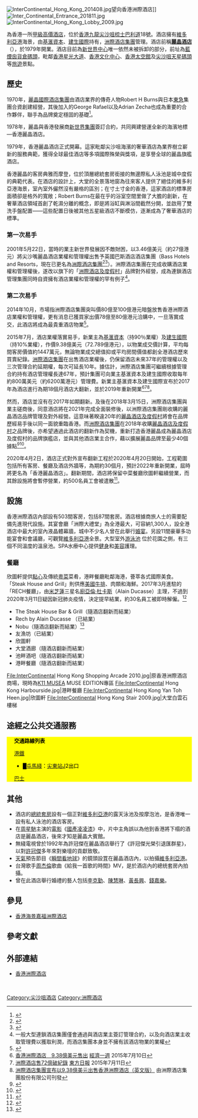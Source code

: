 {{coord|22|17|36.5|N|114|10|26.2|E|region:HK|display=title}}

{{Infobox hotel
| hotel_name =香港洲際酒店 <br> InterContinental Hong Kong
| logo = File:Ichk-logo.png
| logo_size = 200px
| logo_caption =
| image = InterContinental Hong Kong 201108.jpg
| image_size = 270px
| caption =
| location = {{HKG}}[[九龍|九龍]][[尖沙咀|尖沙咀]][[梳士巴利道|梳士巴利道]]18號
| coordinates = 
| opening_date = 1979年
| stars = 甲級高價
| closing_date =
| developer = 
| operator = [[麗晶酒店及度假村|麗晶酒店及度假村]]（1979－2001年<ref>此時的麗晶酒店及度假村與洲際酒店集團並無任何關係。</ref>）<br>[[洲際酒店集團|洲際酒店集團]]：[[洲際酒店及度假村|洲際酒店及度假村]]（2001－2020年）<br>[[洲際酒店集團|洲際酒店集團]]：[[麗晶酒店及度假村|麗晶酒店及度假村]]（2022年起<ref>麗晶酒店及度假村主要股權於2018年易手洲際酒店集團，集團計劃重新使用麗晶酒店品牌對外經營本酒店，酒店管理商仍為洲際酒店集團。</ref>）
| owner = [[新世界發展|新世界發展]]（1979-2001年）<br>[[洲際酒店集團|洲際酒店集團]]（2001－2015年）<br>[[基滙資本|基滙資本]]、[[建生國際|建生國際]]（2015年起）
| number_of_restaurants = 
| number_of_rooms = 503間（包括下列的套房數目）
| number_of_suites = 87間
| floor_area = 
| floors = 
| parking =
| website = {{url|http://www.hongkong-ic.intercontinental.com/}}
| footnotes =
}}
[[File:InterContinental_Hong_Kong_201408.jpg|thumb]]望向香港洲際酒店]]
[[File:Inter_Continental_Entrance_201811.jpg|thumb]]
[[File:InterContinental_Hong_Kong_Lobby_2009.jpg|thumb]]

{{engname|香港洲際酒店|InterContinental Hong Kong}}為香港一所[[甲級高價酒店|甲級高價酒店]]，位於[[香港|香港]][[九龍|九龍]][[尖沙咀|尖沙咀]][[梳士巴利道|梳士巴利道]]18號。酒店擁有[[維多利亞港|維多利亞港]]海景，由[[基滙資本|基滙資本]]、[[建生國際|建生國際]]持有，[[洲際酒店集團|洲際酒店集團]]管理。酒店前稱'''[[麗晶酒店|麗晶酒店]]'''（{{lang-en|The Regent Hong Kong}}），於1979年開業。酒店目前為[[新世界中心|新世界中心]]唯一依然未被拆卸的部分，前址為[[藍煙囪貨倉碼頭|藍煙囪貨倉碼頭]]，毗鄰[[香港星光大道|香港星光大道]]、[[香港文化中心|香港文化中心]]、[[香港太空館|香港太空館]]及[[尖沙咀天星碼頭|尖沙咀天星碼頭]]等[[旅遊|旅遊]]景點。

== 歷史 ==
1970年，[[麗晶酒店及度假村|麗晶國際酒店集團]]由酒店業界的傳奇人物Robert H Burns與日本[[東急|東急]]集團合資創建經營，其後加入的George Rafael以及Adrian Zecha也成為重要的合作夥伴，聯手為品牌奠定穩固的基礎<ref>{{Cite web |url=https://www.regenthotels.com/tw/corporate/legacy |title=經典傳承 |access-date=2020-04-13 |archive-date=2020-06-21 |archive-url=https://web.archive.org/web/20200621195923/https://www.regenthotels.com/tw/corporate/legacy |dead-url=no }}</ref>。

1978年，麗晶與香港發展商[[新世界集團|新世界集團]]簽訂合約，共同興建營運全新的海濱地標—香港麗晶酒店。

1979年，香港麗晶酒店正式開幕。這家毗鄰尖沙咀海濱的奢華酒店為業界樹立嶄新的服務典範，獲得全球最佳酒店等多項國際殊榮與獎項，是享譽全球的麗晶旗艦酒店。

香港麗晶的客房典雅而摩登，位於頂層總統套房銜接的無邊際私人泳池是城中度假的典範代表。在酒店的設計上，大堂的全景落地窗為往來客人提供了絕佳的維多利亞港海景，室內室外儼然沒有嚴格的區別；在寸土寸金的香港，這家酒店的標準房面積卻是格外的寬敞；Robert Burns在最在乎的浴室空間里做了大膽的創新，在奢華酒店領域首創了乾濕分離的概念，即是將浴缸與淋浴間截然分開，並啟用了雙洗手盤配置——這些配置日後被其他五星級酒店不斷模仿，逐漸成為了奢華酒店的標準。

=== 第一次易手 ===
2001年5月22日，當時的業主新世界發展因不敵財困，以3.46億美元（約27億港元）將尖沙嘴麗晶酒店業權和管理權出售予英國巴斯酒店酒店集團（Bass Hotels and Resorts，現在已更名為[[洲際酒店集團|洲際酒店集團]]<ref>{{Cite web |url=https://www.gvm.com.tw/article/44114 |title=熬了八年，潘思亮竟然賣掉麗晶酒店？ |access-date=2020-04-13 |archive-date=2020-11-26 |archive-url=https://web.archive.org/web/20201126213502/https://www.gvm.com.tw/article/44114 |dead-url=no }}</ref><ref>{{Cite web |url=http://realforum.zkiz.com/thread.php?tid=17726 |title=經營懸殊背後的鄭氏家族 |access-date=2011-05-27 |archive-date=2016-03-07 |archive-url=https://web.archive.org/web/20160307213609/http://realforum.zkiz.com/thread.php?tid=17726 |dead-url=no }}</ref>）。洲際酒店集團在完成收購酒店業權和管理權後，遂改以旗下的「[[洲際酒店及度假村|洲際酒店及度假村]]」品牌對外經營，成為連鎖酒店管理集團同時自資擁有酒店業權和管理權的罕有例子<ref>一般大型連鎖酒店集團僅會通過與酒店業主簽訂管理合約，以及向酒店業主收取管理費以獲取利潤，而酒店集團本身並不擁有該酒店物業的業權</ref>。

=== 第二次易手 ===
2014年10月，市場指洲際酒店集團突叫價80億至100億港元暗盤放售香港洲際酒店業權和管理權，更有消息已獲買家出價78億至80億港元洽購中，一旦落實成交，此酒店將成為最貴重酒店物業<ref>{{cite news|url=http://hkm.appledaily.com/detail.php?guid=53026471&category_guid=7015342&category=instant&issue=20141017|title=洲際酒店傳百億放售 交易洽商料尾聲　將成全港最貴酒店買賣|work=[[蘋果日報_(香港)|蘋果日報]]|date=2014年10月17日}}{{zh-hant}}</ref>。

2015年7月，酒店業權落實易手，新業主為[[基滙資本|基滙資本]]（持90％業權）及[[建生國際|建生國際]]（持10%業權），作價9.38億美元（72.789億港元），以物業成交價計算，平均每間客房價值約1447萬元，無論物業成交總值抑或平均房間價值都創全港酒店歷來買賣紀錄。[[洲際酒店集團|洲際酒店集團]]在出售酒店業權後，仍保留酒店未來37年的管理權以及三次管理合約延期權，每次可延長10年。據估計，洲際酒店集團可繼續根據管理合約持有酒店管理權長達67年，預計集團可向業主基滙資本及建生國際收取每年約800萬美元（約6200萬港元）管理費。新業主基滙資本及建生國際宣布於2017年為酒店進行為期18個月酒店大翻新，並於2019年重新開業<ref>[http://www.edigest.hk/Finance/newsdetail?id=25326 香港洲際酒店　9.38億美元售出] {{Wayback|url=http://www.edigest.hk/Finance/newsdetail?id=25326 |date=20150712132621 }}[[經濟一週|經濟一週]] 2015年7月10日</ref><ref>[http://orientaldaily.on.cc/cnt/finance/20150711/00204_001.html 洲際酒店售72億破紀錄] {{Wayback|url=http://orientaldaily.on.cc/cnt/finance/20150711/00204_001.html |date=20180325191238 }}[[東方日報|東方日報]] 2015年7月11日</ref><ref>[http://www.ihgplc.com/index.asp?PageID=116&Year=2015&NewsID=3476 洲際酒店集團宣布以9.38億美元出售香港洲際酒店（英文版）] {{Wayback|url=http://www.ihgplc.com/index.asp?PageID=116&Year=2015&NewsID=3476 |date=20160305050412 }} 由洲際酒店集團股份有限公司刊發</ref>。

然而，酒店並沒有在2017年如期翻新。及後在2018年3月15日，洲際酒店集團與業主磋商後，同意酒店將在2021年完成全面裝修後，以洲際酒店集團剛收購的麗晶酒店品牌管理及對外經營。這意味著睽違20年的[[麗晶酒店及度假村|麗晶酒店及度假村]]將會在品牌歷經易手後以同一面貌重臨香港。而[[洲際酒店集團|洲際酒店集團]]在2018年收購[[麗晶酒店及度假村|麗晶酒店及度假村]]之品牌後，亦希望通過此酒店的翻新作為契機，重新打造香港麗晶成為麗晶酒店及度假村的品牌旗艦店，並與其他酒店業主合作，藉以擴展麗晶品牌至最少40個據點<ref>{{cite news|title=《觀光股》麗晶結盟IHG，晶華潘思亮：穩賺不賠|url=https://www.chinatimes.com/realtimenews/20180626002285-260410|accessdate=2020-04-13|publisher=時報資訊|date=2018-06-26}}</ref><ref>{{cite news|title=洲際酒店集團3億收購麗晶酒店　麗晶酒店再現香港|url=https://topick.hket.com/article/2030027/%E6%B4%B2%E9%9A%9B%E9%85%92%E5%BA%97%E9%9B%86%E5%9C%983%E5%84%84%E6%94%B6%E8%B3%BC%E9%BA%97%E6%99%B6%E9%85%92%E5%BA%97%E3%80%80%E9%BA%97%E6%99%B6%E9%85%92%E5%BA%97%E5%86%8D%E7%8F%BE%E9%A6%99%E6%B8%AF|accessdate=2018-03-18|publisher=香港經濟日報|date=2018-03-18}}</ref>。

2020年4月2日，酒店正式對外宣布翻新工程於2020年4月20日開始，工程範圍包括所有客房、餐廳及酒店外牆等，為期約30個月，預計2022年重新開業，屆時將更名為「香港麗晶酒店」。翻新期間，酒店將保留中菜餐廳欣圖軒繼續營業，而其餘設施將會暫停營業，約500名員工會被遣散<ref>{{cite news |author1=翟梓謙，林樂謙，許世豪 |title=洲際酒店本月20日起裝修　傳遣散大部份員工　最多獲賠4個月人工 |url=https://www.hk01.com/%E8%B2%A1%E7%B6%93%E5%BF%AB%E8%A8%8A/455994/%E6%B4%B2%E9%9A%9B%E9%85%92%E5%BA%97%E6%9C%AC%E6%9C%8820%E6%97%A5%E8%B5%B7%E8%A3%9D%E4%BF%AE-%E5%82%B3%E9%81%A3%E6%95%A3%E5%A4%A7%E9%83%A8%E4%BB%BD%E5%93%A1%E5%B7%A5-%E6%9C%80%E5%A4%9A%E7%8D%B2%E8%B3%A04%E5%80%8B%E6%9C%88%E4%BA%BA%E5%B7%A5 |accessdate=2020-04-02 |publisher=香港01 |date=2020-04-02 |archive-date=2020-10-31 |archive-url=https://web.archive.org/web/20201031020610/https://www.hk01.com/%E8%B2%A1%E7%B6%93%E5%BF%AB%E8%A8%8A/455994/%E6%B4%B2%E9%9A%9B%E9%85%92%E5%BA%97%E6%9C%AC%E6%9C%8820%E6%97%A5%E8%B5%B7%E8%A3%9D%E4%BF%AE-%E5%82%B3%E9%81%A3%E6%95%A3%E5%A4%A7%E9%83%A8%E4%BB%BD%E5%93%A1%E5%B7%A5-%E6%9C%80%E5%A4%9A%E7%8D%B2%E8%B3%A04%E5%80%8B%E6%9C%88%E4%BA%BA%E5%B7%A5 |dead-url=no }}</ref>。

== 設施 ==
香港洲際酒店內部設有503間客房，包括87間套房。酒店根據商旅人士的需要配備先進現代設施。其宴會廳「洲際大禮堂」為全港最大，可容納1,300人，設全港酒店中最大的室內液晶體幕牆，城中不少名人曾在此舉行[[婚宴|婚宴]]。另設11間豪華多功能宴會和會議廳，可觀覽[[維多利亞港|維多利亞港]]全景。大型室外[[游泳池|游泳池]] 位於花園之側，有三個不同溫度的溫泉池。SPA水療中心提供[[健身|健身]]和[[美容|美容]]護理。

=== 餐廳 ===
欣圖軒提供[[點心|點心]]及傳統[[粵菜|粵菜]]菜肴，港畔餐廳毗鄰海港，薈萃各式國際美食。「Steak House and Grill」則供應[[美國|美國]][[牛排|牛排]]、肉類和海鮮。2017年3月進駐的「RECH餐廳」，由[[米芝蓮|米芝蓮]]三星名[[廚師|廚]][[艾伦·杜卡斯|亞倫·杜卡斯]]（Alain Ducasse）主理，不過到2020年3月11日疑因新冠肺炎疫情，決定提早結業，約30名員工被即時解僱。<ref>{{cite news |title=米芝蓮餐廳Rech結業　炒30人 |url=https://hk.news.appledaily.com/local/20200312/EYV7WGYU2NRGMBA4DNW3WXMI5Y/ |accessdate=2020-03-12 |work=蘋果日報 |date=2020-03-12}}</ref>

* The Steak House Bar & Grill（隨酒店翻新而結業）
* Rech by Alain Ducasse （已結業）
* Nobu（隨酒店翻新而結業）<ref>{{cite news|url=http://hk.apple.nextmedia.com/supplement/food/art/20070104/6681890|date=2007年1月4日|title=日本勁廚坐鎮 好味拖羅靠聽電話|newspaper=''[[蘋果日報_(香港)|蘋果日報]]''|accessdate=2015年1月8日|archive-date=2016年3月4日|archive-url=https://web.archive.org/web/20160304213900/http://hk.apple.nextmedia.com/supplement/food/art/20070104/6681890|dead-url=no}}</ref>
* 友漁坊（已結業）
* 欣圖軒 
* 大堂酒廊（隨酒店翻新而結業）
* 池畔酒吧（隨酒店翻新而結業）
* 港畔餐廳（隨酒店翻新而結業）
<gallery mode=packed heights=140px style="text-align:left">
File:InterContinental Hong Kong Shopping Arcade 2010.jpg|原香港洲際酒店商場，現時為[[K11_MUSEA|K11 MUSEA]] MUSE EDITION專區
File:InterContinental Hong Kong Harbourside.jpg|港畔餐廳
File:InterContinental Hong Kong Yan Toh Heen.jpg|欣圖軒
File:InterContinental Hong Kong Stair 2009.jpg|大堂白雲石樓梯
</gallery>

==途經之公共交通服務==
{{stack begin | align=center | clear=false | float=center}}
<div class="NavFrame collapsed" style="color: black; background-color: #FFFF00; margin: 0 auto; padding: 0 10px; text-align: left;"><div class="NavHead" style="background-color: #FFFF00; margin: 0 auto; padding: 0 10px; font-weight:normal;">'''交通路線列表'''</div><div class="NavContent" style="background-color: #FFFF00; margin: 0 auto; padding: 0 10px;">
;[[港鐵|港鐵]]
*<font color="{{屯馬綫色彩}}">█</font>[[屯馬綫|屯馬綫]]：[[尖東站|尖東站]]J2出口
;[[香港巴士|巴士]]
{{九龍新界巴士簡單列表|5|5A|5C|5P|5X|8|8A|8P|9|12|12P|13X|26|26X|28|35A|35X|36X|41A|81C|87D|87E|98D|98P|203C|208|213X|215X|219X|224X|230X|242X|260X|268B|269B|270A|270C|271S|280X|281B|281X|287D|N41X|N213|N216|N241|N271|N281|N283|N287}}
{{大嶼山巴士簡單列表|A21|E21X|N21|N21A|NA20}}
{{過海隧道巴士簡單列表|110|973}}
{{九龍專線小巴簡單列表|6|6C|6X|8|8S|77M|78}}
</div></div>
{{stack end}}

== 其他 ==
{{Location map | Hong Kong urban core
| lat_deg = 22 | lat_min = 17 | lat_sec = 36.5 | lat_dir = N
| lon_deg = 114 | lon_min = 10 | lon_sec = 26.2 | lon_dir = E 
| label = '''香港洲際酒店'''
| position = bottom
| mark = Red pog.svg
| marksize = 10
| width = 230
| float = right
| caption = '''香港洲際酒店'''的位置
| alt = 香港洲際酒店
}}
* 酒店的[[總統套房|總統套房]]設有一個正對[[維多利亞港|維多利亞港]]的露天泳池及按摩泡池，是香港唯一設有私人泳池的酒店客房。
* 在[[周星馳|周星馳]]主演的[[電影|電影]]《[[國產凌凌漆|國產凌凌漆]]》中，片中主角誤以為他到香港將下榻的酒店是麗晶酒店，後來才知是麗晶大賓館。
* 無綫電視曾於1992年為許冠傑在麗晶酒店舉行了《許冠傑光榮引退匯群星》，以對[[許冠傑|許冠傑]]多年來對樂壇的貢獻致敬。
* [[天氣|天氣]]預告節目《[[瞬間看地球|瞬間看地球]]》的鏡頭設罝在麗晶酒店內，以拍攝[[維多利亞港|維多利亞港]]。
* 台灣歌手[[周杰倫|周杰倫]]歌曲《給我一首歌的時間》MV，是於酒店內的總统套房內拍攝。
* 曾在此酒店舉行婚禮的藝人包括[[李克勤|李克勤]]、[[陳慧琳|陳慧琳]]、[[黃長興|黃長興]]、[[錢嘉樂|錢嘉樂]]。

==參見==
{{stack begin}}
{{Portal box|香港|建築}}
{{stack end}}
* [[香港海景嘉福洲際酒店|香港海景嘉福洲際酒店]]

== 參考文獻 ==
{{reflist|2}}

==外部連結==
{{commonscat|InterContinental Hong Kong}}
* [http://www.hongkong-ic.intercontinental.com/ 香港洲際酒店] {{Wayback|url=http://www.hongkong-ic.intercontinental.com/ |date=20170223165223 }} {{en}}

<br>
[[Category:尖沙咀酒店|Category:尖沙咀酒店]]
[[Category:洲際酒店|Category:洲際酒店]]